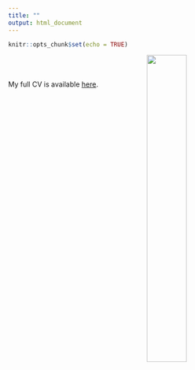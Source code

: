 ```yaml
---
title: ""
output: html_document
---
```


```r
knitr::opts_chunk$set(echo = TRUE)
```
<img  src="images/selfie.JPG" rotate="270" width="40%" height="40%"  style="border:1px solid border:1px solid; margin-right: 20px" align="right" hspace="20" />

<br>
<br>
<br>
My full CV is available [here](Website42222/files/Mount_CV_2022.pdf).
<br>
<br>